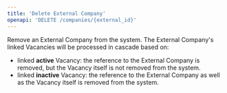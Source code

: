 ```yaml
---
title: 'Delete External Company'
openapi: 'DELETE /companies/{external_id}'
---
```


Remove an External Company from the system. The External Company's linked Vacancies will be processed in cascade based on:
  * linked __active__ Vacancy: the reference to the External Company is
removed, but the Vacancy itself is not removed from the system.
  * linked __inactive__ Vacancy: the reference to the External Company as
well as the Vacancy itself is removed from the system.
